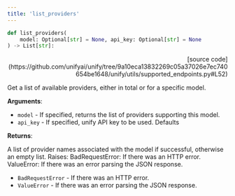 ```yaml
---
title: 'list_providers'
---
```


```python
def list_providers(
    model: Optional[str] = None, api_key: Optional[str] = None
) -> List[str]:
```

<p align="right">[source code](https://github.com/unifyai/unify/tree/9a10eca13832269c05a37026e7ec740654be1648/unify/utils/supported_endpoints.py#L52)</p>

Get a list of available providers, either in total or for a specific model.

**Arguments**:

- `model` - If specified, returns the list of providers supporting this model.
- `api_key` - If specified, unify API key to be used. Defaults



**Returns**:

A list of provider names associated with the model if successful, otherwise an
empty list.
Raises:
BadRequestError: If there was an HTTP error.
ValueError: If there was an error parsing the JSON response.
- `BadRequestError` - If there was an HTTP error.
- `ValueError` - If there was an error parsing the JSON response.